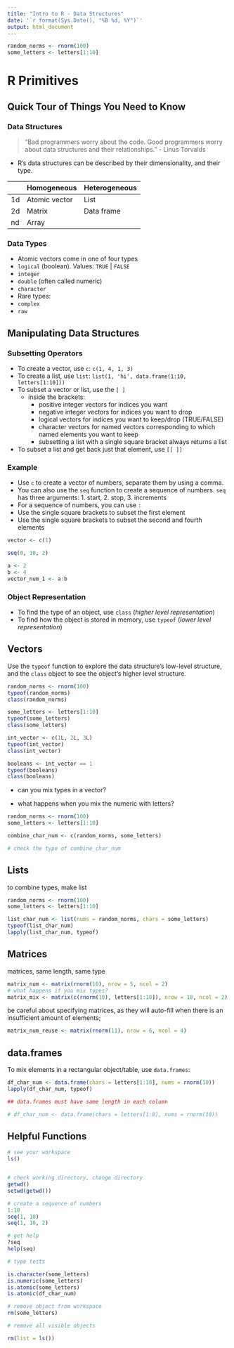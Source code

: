 ---
title: "Intro to R - Data Structures"
date: '`r format(Sys.Date(), "%B %d, %Y")`'
output: html_document
---

```{r setup, include=FALSE}
random_norms <- rnorm(100)
some_letters <- letters[1:10]
```

# R Primitives

## Quick Tour of Things You Need to Know
### Data Structures

> "Bad programmers worry about the code. 
> Good programmers worry about data structures and their relationships."
> - Linus Torvalds

* R's data structures can be described by their dimensionality, and their type.


|    | Homogeneous   | Heterogeneous |
|----|---------------|---------------|
| 1d | Atomic vector | List          |
| 2d | Matrix        | Data frame    |
| nd | Array         |               |

### Data Types

* Atomic vectors come in one of four types
* `logical` (boolean). Values: `TRUE` | `FALSE`
* `integer`
* `double` (often called numeric)
* `character`
* Rare types:
* `complex` 
* `raw`

## Manipulating Data Structures

### Subsetting Operators

* To create a vector, use `c`: `c(1, 4, 1, 3)`
* To create a list, use `list`: `list(1, 'hi', data.frame(1:10, letters[1:10]))`
* To subset a vector or list, use the `[ ]`
  - inside the brackets: 
    + positive integer vectors for indices you want 
    + negative integer vectors for indices you want to drop
    + logical vectors for indices you want to keep/drop (TRUE/FALSE)
    + character vectors for named vectors corresponding to which named elements you want to keep
    + subsetting a list with a single square bracket always returns a list
+ To subset a list and get back just that element, use `[[ ]]`


### Example

+ Use `c` to create a vector of numbers, separate them by using a comma.
+ You can also use the `seq` function to create a sequence of numbers. `seq` has three arguments: 1. start, 2. stop, 3. increments
+ For a sequence of numbers, you can use `:`
+ Use the single square brackets to subset the first element
+ Use the single square brackets to subset the second and fourth elements

```{r datastructs, exercise=TRUE}

vector <- c(1)

seq(0, 10, 2)

a <- 2
b <- 4
vector_num_1 <- a:b


```


### Object Representation

+ To find the type of an object, use `class` (_higher level representation_)
+ To find how the object is stored in memory, use `typeof` (_lower level representation_)

## Vectors 

Use the `typeof` function to explore the data structure's low-level structure, and the `class` object to see the object's higher level structure.

```{r vectors, exercise=TRUE}
random_norms <- rnorm(100)
typeof(random_norms)
class(random_norms)

some_letters <- letters[1:10]
typeof(some_letters)
class(some_letters)

int_vector <- c(1L, 2L, 3L)
typeof(int_vector)
class(int_vector)

booleans <- int_vector == 1
typeof(booleans)
class(booleans)
```

+ can you mix types in a vector?

+ what happens when you mix the numeric with letters?

```{r coercion, exercise=TRUE}
random_norms <- rnorm(100)
some_letters <- letters[1:10]

combine_char_num <- c(random_norms, some_letters)

# check the type of combine_char_num

```

## Lists

to combine types, make list

```{r list, exercise=TRUE}
random_norms <- rnorm(100)
some_letters <- letters[1:10]

list_char_num <- list(nums = random_norms, chars = some_letters)
typeof(list_char_num)
lapply(list_char_num, typeof)
```

## Matrices

matrices, same length, same type

```{r matrices, exercise=TRUE}
matrix_num <- matrix(rnorm(10), nrow = 5, ncol = 2)
# what happens if you mix types?
matrix_mix <- matrix(c(rnorm(10), letters[1:10]), nrow = 10, ncol = 2)
```

be careful about specifying matrices, as they will auto-fill when there is an insufficient amount of elements;

```{r matrices-filling}
matrix_num_reuse <- matrix(rnorm(11), nrow = 6, ncol = 4)
```


## data.frames

To mix elements in a rectangular object/table, use `data.frames`:

```{r dfs, exercise=TRUE}
df_char_num <- data.frame(chars = letters[1:10], nums = rnorm(10))
lapply(df_char_num, typeof)

## data.frames must have same length in each column

# df_char_num <- data.frame(chars = letters[1:8], nums = rnorm(10))

```

## Helpful Functions


```{r help, exercise=TRUE}

# see your workspace
ls()


# check working directory, change directory
getwd()
setwd(getwd())

# create a sequence of numbers
1:10
seq(1, 10)
seq(1, 10, 2)

# get help
?seq
help(seq)

# type tests

is.character(some_letters)
is.numeric(some_letters)
is.atomic(some_letters)
is.atomic(df_char_num)

# remove object from workspace
rm(some_letters)

# remove all visible objects

rm(list = ls())

```

